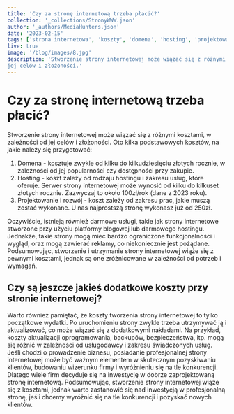 ```yaml
---
title: 'Czy za stronę internetową trzeba płacić?'
collection: '_collections/StronyWWW.json'
author: '_authors/MediaHunters.json'
date: '2023-02-15'
tags: ['strona internetowa', 'koszty', 'domena', 'hosting', 'projektowanie', 'utrzymanie', 'aktualizacje']
live: true
image: '/blog/images/8.jpg'
description: 'Stworzenie strony internetowej może wiązać się z różnymi kosztami, w zależności od
jej celów i złożoności.'
---
```


# Czy za stronę internetową trzeba płacić?

Stworzenie strony internetowej może wiązać się z różnymi kosztami, w zależności od
jej celów i złożoności. Oto kilka podstawowych kosztów, na jakie należy się
przygotować:
1. Domena - kosztuje zwykle od kilku do kilkudziesięciu złotych rocznie, w
zależności od jej popularności czy dostępności przy zakupie.
2. Hosting - koszt zależy od rodzaju hostingu i zakresu usług, które oferuje.
Serwer strony internetowej może wynosić od kilku do kilkuset złotych rocznie.
Zazwyczaj to około 100zł/rok (dane z 2023 roku).
3. Projektowanie i rozwój - koszt zależy od zakresu prac, jakie muszą zostać
wykonane. U nas najprostszą stronę wykonasz już od 250zł.

Oczywiście, istnieją również darmowe usługi, takie jak strony internetowe stworzone
przy użyciu platformy blogowej lub darmowego hostingu. Jednakże, takie strony
mogą mieć bardzo ograniczone funkcjonalności i wygląd, oraz mogą zawierać
reklamy, co niekoniecznie jest pożądane.
Podsumowując, stworzenie i utrzymanie strony internetowej wiąże się z pewnymi
kosztami, jednak są one zróżnicowane w zależności od potrzeb i wymagań.

## Czy są jeszcze jakieś dodatkowe koszty przy stronie internetowej?

Warto również pamiętać, że koszty tworzenia strony internetowej to tylko początkowe
wydatki. Po uruchomieniu strony zwykle trzeba utrzymywać ją i aktualizować, co
może wiązać się z dodatkowymi nakładami. Na przykład, koszty aktualizacji
oprogramowania, backupów, bezpieczeństwa, itp. mogą się różnić w zależności od
usługodawcy i zakresu świadczonych usług.
Jeśli chodzi o prowadzenie biznesu, posiadanie profesjonalnej strony internetowej
może być ważnym elementem w skutecznym pozyskiwaniu klientów, budowaniu
wizerunku firmy i wyróżnieniu się na tle konkurencji. Dlatego wiele firm decyduje się
na inwestycję w dobrze zaprojektowaną stronę internetową.
Podsumowując, stworzenie strony internetowej wiąże się z kosztami, jednak warto
zastanowić się nad inwestycją w profesjonalną stronę, jeśli chcemy wyróżnić się na
tle konkurencji i pozyskać nowych klientów.